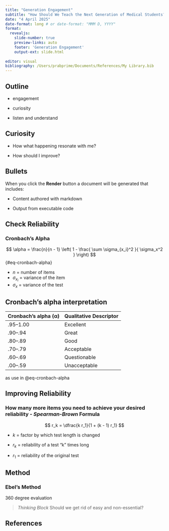 ```yaml
---
title: "Generation Engagement"
subtitle: "How Should We Teach the Next Generation of Medical Students?"
date: "4 April 2025"
date-format: long # or date-format: "MMM D, YYYY"
format: 
  revealjs:
    slide-number: true
    preview-links: auto
    footer: 'Generation Engagement'
    output-ext: slide.html
  
editor: visual
bibliography: /Users/prabprime/Documents/References/My Library.bib
---
```


## Outline

-   engagement

-   curiosity

-   listen and understand

## Curiosity

-   How what happening resonate with me?

-   How should I improve?

## Bullets

When you click the **Render** button a document will be generated that includes:

::: incremental
-   Content authored with markdown

-   Output from executable code
:::

## Check Reliability

### Cronbach's Alpha {.kanit-bold .math-slide}

$$
\alpha = \frac{n}{n - 1} \left( 1 - \frac{ \sum \sigma_{x_i}^2 }{ \sigma_x^2 } \right)
$$ {#eq-cronbach-alpha}

-   $n$ = number of items
-   $\sigma_{x_i}$ = variance of the item
-   $\sigma_x$ = variance of the test

## Cronbach's alpha interpretation

| Cronbach’s alpha (α) | Qualitative Descriptor |
|----------------------|------------------------|
| .95–1.00             | Excellent              |
| .90–.94              | Great                  |
| .80–.89              | Good                   |
| .70–.79              | Acceptable             |
| .60–.69              | Questionable           |
| .00–.59              | Unacceptable           |

as use in @eq-cronbach-alpha

## Improving Reliability

### How many more items you need to achieve your desired reliability - *Spearman-Brown* Formula {.kanit-bold .math-slide}

$$
r_k = \dfrac{k r_1}{1 + (k - 1) r_1}
$$

-   $k$ = factor by which test length is changed

-   $r_{k}$ = reliability of a test “k” times long

-   $r_1$ = reliability of the original test

## Method

### Ebel's Method {#ebel}

360 degree evaluation

> *Thinking Block* Should we get rid of easy and non-essential?

## References

::: {#refs}
:::
